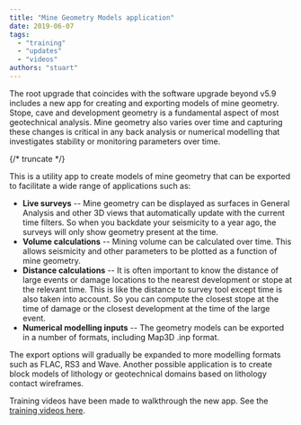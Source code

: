 ```yaml
---
title: "Mine Geometry Models application"
date: 2019-06-07
tags:
  - "training"
  - "updates"
  - "videos"
authors: "stuart"
---
```


The root upgrade that coincides with the software upgrade beyond v5.9 includes a new app for creating and exporting models of mine geometry. Stope, cave and development geometry is a fundamental aspect of most geotechnical analysis. Mine geometry also varies over time and capturing these changes is critical in any back analysis or numerical modelling that investigates stability or monitoring parameters over time.

{/* truncate */}

This is a utility app to create models of mine geometry that can be exported to facilitate a wide range of applications such as:

- **Live surveys** -- Mine geometry can be displayed as surfaces in General Analysis and other 3D views that automatically update with the current time filters. So when you backdate your seismicity to a year ago, the surveys will only show geometry present at the time.
- **Volume calculations** -- Mining volume can be calculated over time. This allows seismicity and other parameters to be plotted as a function of mine geometry.
- **Distance calculations** -- It is often important to know the distance of large events or damage locations to the nearest development or stope at the relevant time. This is like the distance to survey tool except time is also taken into account. So you can compute the closest stope at the time of damage or the closest development at the time of the large event.
- **Numerical modelling inputs** -- The geometry models can be exported in a number of formats, including Map3D .inp format.

The export options will gradually be expanded to more modelling formats such as FLAC, RS3 and Wave. Another possible application is to create block models of lithology or geotechnical domains based on lithology contact wireframes.

Training videos have been made to walkthrough the new app. See the [training videos here](https://www.mxrap.com/mxvideos/link/14).
